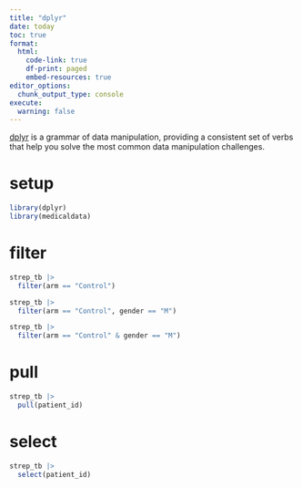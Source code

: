 ```yaml
---
title: "dplyr"
date: today 
toc: true
format:  
  html: 
    code-link: true
    df-print: paged
    embed-resources: true 
editor_options:  
  chunk_output_type: console
execute:
  warning: false
---
```


[dplyr](https://dplyr.tidyverse.org/) is a grammar of data manipulation, providing a consistent set of verbs that help you solve the most common data manipulation challenges.

# setup

```r
library(dplyr)
library(medicaldata)
```

# filter

```r
strep_tb |> 
  filter(arm == "Control")
```

```r
strep_tb |> 
  filter(arm == "Control", gender == "M")
```

```r
strep_tb |> 
  filter(arm == "Control" & gender == "M")
```

# pull

```r
strep_tb |> 
  pull(patient_id)
```

# select

```r
strep_tb |> 
  select(patient_id)
```

